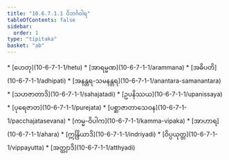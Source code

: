 ```yaml
---
title: "10.6.7.1.1 ဝိဘင်္ဂဝါရ"
tableOfContents: false
sidebar:
  order: 1
type: "tipitaka"
basket: "ab"
---
```



<DynamicBreadcrumb />



<TableOfContents>
* [ဟေတု](10-6-7-1-1/hetu)
* [အာရမ္မဏ](10-6-7-1-1/arammana)
* [အဓိပတိ](10-6-7-1-1/adhipati)
* [အနန္တရ-သမနန္တရ](10-6-7-1-1/anantara-samanantara)
* [သဟဇာတာဒိ](10-6-7-1-1/sahajatadi)
* [ဥပနိဿယ](10-6-7-1-1/upanissaya)
* [ပုရေဇာတ](10-6-7-1-1/purejata)
* [ပစ္ဆာဇာတာသေဝန](10-6-7-1-1/pacchajatasevana)
* [ကမ္မ-ဝိပါက](10-6-7-1-1/kamma-vipaka)
* [အာဟာရ](10-6-7-1-1/ahara)
* [ဣန္ဒြိယာဒိ](10-6-7-1-1/indriyadi)
* [ဝိပ္ပယုတ္တ](10-6-7-1-1/vippayutta)
* [အတ္ထျာဒိ](10-6-7-1-1/atthyadi)
</TableOfContents>